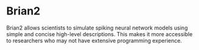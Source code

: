 # Brian2 

Brian2 allows scientists to simulate spiking neural network models using simple and concise high-level descriptions. This makes it more accessible to researchers who may not have extensive programming experience.
